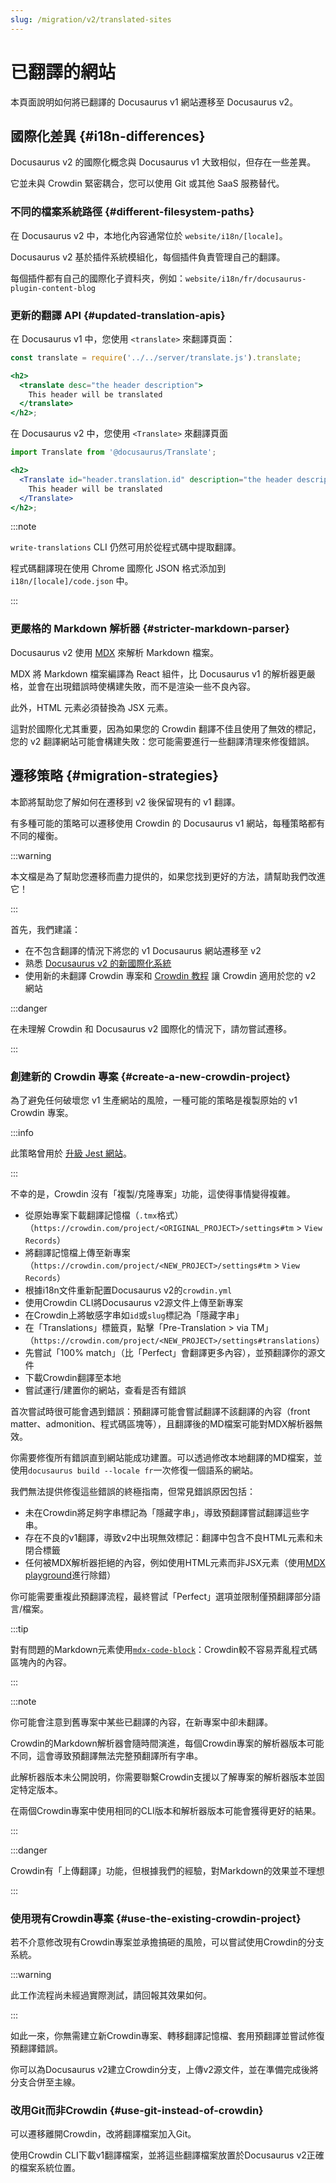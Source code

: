 ```yaml
---
slug: /migration/v2/translated-sites
---
```


# 已翻譯的網站

本頁面說明如何將已翻譯的 Docusaurus v1 網站遷移至 Docusaurus v2。

## 國際化差異 {#i18n-differences}

Docusaurus v2 的國際化概念與 Docusaurus v1 大致相似，但存在一些差異。

它並未與 Crowdin 緊密耦合，您可以使用 Git 或其他 SaaS 服務替代。

### 不同的檔案系統路徑 {#different-filesystem-paths}

在 Docusaurus v2 中，本地化內容通常位於 `website/i18n/[locale]`。

Docusaurus v2 基於插件系統模組化，每個插件負責管理自己的翻譯。

每個插件都有自己的國際化子資料夾，例如：`website/i18n/fr/docusaurus-plugin-content-blog`

### 更新的翻譯 API {#updated-translation-apis}

在 Docusaurus v1 中，您使用 `<translate>` 來翻譯頁面：

```jsx
const translate = require('../../server/translate.js').translate;

<h2>
  <translate desc="the header description">
    This header will be translated
  </translate>
</h2>;
```

在 Docusaurus v2 中，您使用 `<Translate>` 來翻譯頁面

```jsx
import Translate from '@docusaurus/Translate';

<h2>
  <Translate id="header.translation.id" description="the header description">
    This header will be translated
  </Translate>
</h2>;
```

:::note

`write-translations` CLI 仍然可用於從程式碼中提取翻譯。

程式碼翻譯現在使用 Chrome 國際化 JSON 格式添加到 `i18n/[locale]/code.json` 中。

:::

### 更嚴格的 Markdown 解析器 {#stricter-markdown-parser}

Docusaurus v2 使用 [MDX](https://mdxjs.com/) 來解析 Markdown 檔案。

MDX 將 Markdown 檔案編譯為 React 組件，比 Docusaurus v1 的解析器更嚴格，並會在出現錯誤時使構建失敗，而不是渲染一些不良內容。

此外，HTML 元素必須替換為 JSX 元素。

這對於國際化尤其重要，因為如果您的 Crowdin 翻譯不佳且使用了無效的標記，您的 v2 翻譯網站可能會構建失敗：您可能需要進行一些翻譯清理來修復錯誤。

## 遷移策略 {#migration-strategies}

本節將幫助您了解如何在遷移到 v2 後保留現有的 v1 翻譯。

有多種可能的策略可以遷移使用 Crowdin 的 Docusaurus v1 網站，每種策略都有不同的權衡。

:::warning

本文檔是為了幫助您遷移而盡力提供的，如果您找到更好的方法，請幫助我們改進它！

:::

首先，我們建議：

- 在不包含翻譯的情況下將您的 v1 Docusaurus 網站遷移至 v2
- 熟悉 [Docusaurus v2 的新國際化系統](../../i18n/i18n-introduction.mdx)
- 使用新的未翻譯 Crowdin 專案和 [Crowdin 教程](../../i18n/i18n-crowdin.mdx) 讓 Crowdin 適用於您的 v2 網站

:::danger

在未理解 Crowdin 和 Docusaurus v2 國際化的情況下，請勿嘗試遷移。

:::

### 創建新的 Crowdin 專案 {#create-a-new-crowdin-project}

為了避免任何破壞您 v1 生產網站的風險，一種可能的策略是複製原始的 v1 Crowdin 專案。

:::info

此策略曾用於 [升級 Jest 網站](https://jestjs.io/blog/2021/03/09/jest-website-upgrade)。

:::

不幸的是，Crowdin 沒有「複製/克隆專案」功能，這使得事情變得複雜。

- 從原始專案下載翻譯記憶檔（`.tmx`格式）（`https://crowdin.com/project/<ORIGINAL_PROJECT>/settings#tm` > `View Records`）
- 將翻譯記憶檔上傳至新專案（`https://crowdin.com/project/<NEW_PROJECT>/settings#tm` > `View Records`）
- 根據i18n文件重新配置Docusaurus v2的`crowdin.yml`
- 使用Crowdin CLI將Docusaurus v2源文件上傳至新專案
- 在Crowdin上將敏感字串如`id`或`slug`標記為「隱藏字串」
- 在「Translations」標籤頁，點擊「Pre-Translation > via TM」（`https://crowdin.com/project/<NEW_PROJECT>/settings#translations`）
- 先嘗試「100% match」（比「Perfect」會翻譯更多內容），並預翻譯你的源文件
- 下載Crowdin翻譯至本地
- 嘗試運行/建置你的網站，查看是否有錯誤

首次嘗試時很可能會遇到錯誤：預翻譯可能會嘗試翻譯不該翻譯的內容（front matter、admonition、程式碼區塊等），且翻譯後的MD檔案可能對MDX解析器無效。

你需要修復所有錯誤直到網站能成功建置。可以透過修改本地翻譯的MD檔案，並使用`docusaurus build --locale fr`一次修復一個語系的網站。

我們無法提供修復這些錯誤的終極指南，但常見錯誤原因包括：

- 未在Crowdin將足夠字串標記為「隱藏字串」，導致預翻譯嘗試翻譯這些字串。
- 存在不良的v1翻譯，導致v2中出現無效標記：翻譯中包含不良HTML元素和未閉合標籤
- 任何被MDX解析器拒絕的內容，例如使用HTML元素而非JSX元素（使用[MDX playground](https://mdxjs.com/playground/)進行除錯）

你可能需要重複此預翻譯流程，最終嘗試「Perfect」選項並限制僅預翻譯部分語言/檔案。

:::tip

對有問題的Markdown元素使用[`mdx-code-block`](../../i18n/i18n-crowdin.mdx#mdx-solutions)：Crowdin較不容易弄亂程式碼區塊內的內容。

:::

:::note

你可能會注意到舊專案中某些已翻譯的內容，在新專案中卻未翻譯。

Crowdin的Markdown解析器會隨時間演進，每個Crowdin專案的解析器版本可能不同，這會導致預翻譯無法完整預翻譯所有字串。

此解析器版本未公開說明，你需要聯繫Crowdin支援以了解專案的解析器版本並固定特定版本。

在兩個Crowdin專案中使用相同的CLI版本和解析器版本可能會獲得更好的結果。

:::

:::danger

Crowdin有「上傳翻譯」功能，但根據我們的經驗，對Markdown的效果並不理想

:::

### 使用現有Crowdin專案 {#use-the-existing-crowdin-project}

若不介意修改現有Crowdin專案並承擔搞砸的風險，可以嘗試使用Crowdin的分支系統。

:::warning

此工作流程尚未經過實際測試，請回報其效果如何。

:::

如此一來，你無需建立新Crowdin專案、轉移翻譯記憶檔、套用預翻譯並嘗試修復預翻譯錯誤。

你可以為Docusaurus v2建立Crowdin分支，上傳v2源文件，並在準備完成後將分支合併至主線。

### 改用Git而非Crowdin {#use-git-instead-of-crowdin}

可以遷移離開Crowdin，改將翻譯檔案加入Git。

使用Crowdin CLI下載v1翻譯檔案，並將這些翻譯檔案放置於Docusaurus v2正確的檔案系統位置。